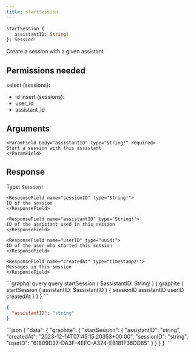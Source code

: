 ```yaml
---
title: startSession
---
```


```graphql
startSession {
   assistantID: String! 
}: Session!
```

Create a session with a given assistant

## Permissions needed

select (sessions):
- id
insert (sessions):
- user_id
- assistant_id


## Arguments



    <ParamField body="assistantID" type="String!" required>
    Start a session with this assistant
    </ParamField>



## Response

Type: `Session!`





    
    <ResponseField name="sessionID" type="String!">
    ID of the session
    </ResponseField>
    
    <ResponseField name="assistantID" type="String!">
    ID of the assistant used in this session
    </ResponseField>
    
    <ResponseField name="userID" type="uuid!">
    ID of the user who started this session
    </ResponseField>
    
    <ResponseField name="createdAt" type="timestampz!">
    Messages in this session
    </ResponseField>
    



<RequestExample>
```graphql query
query startSession (
  $assistantID: String!
) {
  graphite {
    startSession (
      assistantID: $assistantID
    ) {
      sessionID
      assistantID
      userID
      createdAt
    }
  }
}
```

```json variables
{
  "assistantID": "string"
}
```
</RequestExample>

<ResponseExample>
```json
{
  "data": {
    "graphite": {
      "startSession": {
        "assistantID": "string",
        "createdAt": "2023-12-14T07:45:15.20353+00:00",
        "sessionID": "string",
        "userID": "61809D37-DA3F-4EFC-A324-EB181F38DD85"
      }
    }
  }
}
```
</ResponseExample>
